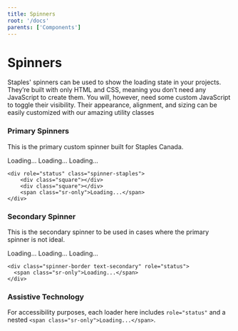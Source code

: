 ```yaml
---
title: Spinners
root: '/docs'
parents: ['Components']
---
```




# Spinners

Staples' spinners can be used to show the loading state in your projects. They’re built with only HTML and CSS, meaning you don’t need any JavaScript to create them. You will, however, need some custom JavaScript to toggle their visibility. Their appearance, alignment, and sizing can be easily customized with our amazing utility classes

### Primary Spinners

This is the primary custom spinner built for Staples Canada.

<Playground>
	<SpinnerStaples className="mr-5" size="sm">
		Loading...
	</SpinnerStaples>
	<SpinnerStaples className="mr-5">Loading...</SpinnerStaples>
	<SpinnerStaples size="lg">Loading...</SpinnerStaples>
</Playground>

    <div role="status" class="spinner-staples">
        <div class="square"></div>
        <div class="square"></div>
        <span class="sr-only">Loading...</span>
    </div>

### Secondary Spinner

This is the secondary spinner to be used in cases where the primary spinner is not ideal.

<Playground>
	<Spinner color="secondary" size="sm">
		Loading...
	</Spinner>
	<Spinner color="secondary">Loading...</Spinner>
	<Spinner color="secondary" size="lg">
		Loading...
	</Spinner>
</Playground>

    <div class="spinner-border text-secondary" role="status">
      <span class="sr-only">Loading...</span>
    </div>

### Assistive Technology

For accessibility purposes, each loader here includes `role="status"` and a nested `<span class="sr-only">Loading...</span>`.
